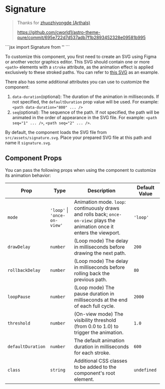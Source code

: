 
# Signature

> Thanks for [zhuozhiyongde (Arthals)](https://github.com/zhuozhiyongde)
>
> https://github.com/cworld1/astro-theme-pure/commit/695e722d7d537adb7f1b2893452328e09581b995

<MdxRepl>

<Signature />

<Fragment slot='desc'>
  ```jsx
  import Signature from '<place_file_path>'

  <Signature />
  ```
</Fragment>
</MdxRepl>

To customize this component, you first need to create an SVG using Figma or another vector graphics editor. This SVG should contain one or more `<path>` elements with a `stroke` attribute, as the animation effect is applied exclusively to these stroked paths. You can refer to [this SVG](https://github.com/zhuozhiyongde/Arthals-Ink/blob/main/src/assets/signature.svg) as an example.

There also has some additional attributes you can use to customize the component:

1. `data-duration`(optional): The duration of the animation in milliseconds. If not specified, the `defaultDuration` prop value will be used. For example: `<path data-duration="800" ... />`
2. `seq`(optional): The sequence of the path. If not specified, the path will be animated in the order of appearance in the SVG file. For example: `<path seq="1" ... />`, `<path seq="2" ... />`.

By default, the component loads the SVG file from `src/assets/signature.svg`. Place your prepared SVG file at this path and name it `signature.svg`.

## Component Props

You can pass the following props when using the component to customize its animation behavior:

| Prop              | Type                         | Description                                                  | Default Value |
| ----------------- | ---------------------------- | ------------------------------------------------------------ | ------------- |
| `mode`            | `'loop'` \| `'once-on-view'` | Animation mode. `loop`: continuously draws and rolls back; `once-on-view`: plays the animation once it enters the viewport. | `'loop'`      |
| `drawDelay`       | `number`                     | (Loop mode) The delay in milliseconds before drawing the next path. | `200`         |
| `rollbackDelay`   | `number`                     | (Loop mode) The delay in milliseconds before rolling back the previous path. | `80`          |
| `loopPause`       | `number`                     | (Loop mode) The pause duration in milliseconds at the end of each full cycle. | `2000`        |
| `threshold`       | `number`                     | (On-view mode) The visibility threshold (from 0.0 to 1.0) to trigger the animation. | `1.0`         |
| `defaultDuration` | `number`                     | The default animation duration in milliseconds for each stroke. | `600`         |
| `class`           | `string`                     | Additional CSS classes to be added to the component's root element. | `undefined`   |
